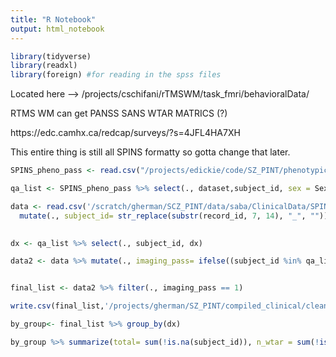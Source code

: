 ```yaml
---
title: "R Notebook"
output: html_notebook
---
```


```r
library(tidyverse)
library(readxl)
library(foreign) #for reading in the spss files
```

Located here --> 
/projects/cschifani/rTMSWM/task_fmri/behavioralData/

RTMS WM can get PANSS SANS WTAR MATRICS (?) 

https://edc.camhx.ca/redcap/surveys/?s=4JFL4HA7XH


This entire thing is still all SPINS formatty so gotta change that later.
```r
SPINS_pheno_pass <- read.csv("/projects/edickie/code/SZ_PINT/phenotypic/20200202_pheno_qapass.csv", stringsAsFactors = FALSE) %>% filter(., dataset=="SPINS")%>% mutate_all(trimws) %>% mutate_all(na_if,"NA") %>% mutate_all(na_if, "") %>% mutate_all(na_if, " ") 

qa_list <- SPINS_pheno_pass %>% select(., dataset,subject_id, sex = Sex, dx = DX, Age)
```

```r
data <- read.csv('/scratch/gherman/SCZ_PINT/data/saba/ClinicalData/SPINS/SPINS_DATA_2018-07-16.csv', stringsAsFactors= FALSE, na.strings=c("","NA", " ", "N/A"))  %>% mutate_all(trimws) %>% mutate_all(na_if,"NA") %>% mutate_all(na_if, "") %>% mutate_all(na_if, " ") %>%
  mutate(., subject_id= str_replace(substr(record_id, 7, 14), "_", ""))
  
```


```r
dx <- qa_list %>% select(., subject_id, dx)

```


```r
data2 <- data %>% mutate(., imaging_pass= ifelse((subject_id %in% qa_list$subject_id), 1, 0)) %>% merge(dx, by="subject_id", all.x=TRUE)


final_list <- data2 %>% filter(., imaging_pass == 1)

write.csv(final_list,'/projects/gherman/SZ_PINT/compiled_clinical/cleaner_data_sets/SPINS_arranged2020.csv')


```


```r
by_group<- final_list %>% group_by(dx)

by_group %>% summarize(total= sum(!is.na(subject_id)), n_wtar = sum(!is.na(wtar_std_score)), n_sans= sum(!is.na(sans_doa)), n_bprs = sum(!is.na(bprs_doa)), n_scid = sum(!is.na(scid5_dis1)))

```

